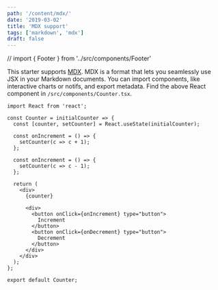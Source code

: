 ```yaml
---
path: '/content/mdx/'
date: '2019-03-02'
title: 'MDX support'
tags: ['markdown', 'mdx']
draft: false
---
```



// import { Footer } from '../src/components/Footer'



This starter supports [MDX](https://mdxjs.com). MDX is a format that lets you
<Counter/>
seamlessly use JSX in your Markdown documents. You can import components, like
interactive charts or notifs, and export metadata.
Find the above React component in `/src/components/Counter.tsx`.

```jsx{1,4-6}
import React from 'react';

const Counter = initialCounter => {
  const [counter, setCounter] = React.useState(initialCounter);

  const onIncrement = () => {
    setCounter(c => c + 1);
  };

  const onIncrement = () => {
    setCounter(c => c - 1);
  };

  return (
    <div>
      {counter}

      <div>
        <button onClick={onIncrement} type="button">
          Increment
        </button>
        <button onClick={onDecrement} type="button">
          Decrement
        </button>
      </div>
    </div>
  );
};

export default Counter;
```